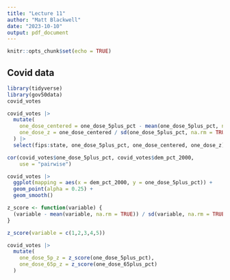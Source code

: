 ```yaml
---
title: "Lecture 11"
author: "Matt Blackwell"
date: "2023-10-10"
output: pdf_document
---
```


```r
knitr::opts_chunk$set(echo = TRUE)
```

## Covid data


```r
library(tidyverse)
library(gov50data)
covid_votes
```



```r
covid_votes |>
  mutate(
    one_dose_centered = one_dose_5plus_pct - mean(one_dose_5plus_pct, na.rm = TRUE),
    one_dose_z = one_dose_centered / sd(one_dose_5plus_pct, na.rm = TRUE)
  ) |>
  select(fips:state, one_dose_5plus_pct, one_dose_centered, one_dose_z)

```



```r
cor(covid_votes$one_dose_5plus_pct, covid_votes$dem_pct_2000,
    use = "pairwise")

```



```r
covid_votes |>
  ggplot(mapping = aes(x = dem_pct_2000, y = one_dose_5plus_pct)) + 
  geom_point(alpha = 0.25) +
  geom_smooth()
```


```r
z_score <- function(variable) {
  (variable - mean(variable, na.rm = TRUE)) / sd(variable, na.rm = TRUE)
}

z_score(variable = c(1,2,3,4,5))
```

```r
covid_votes |> 
  mutate(
    one_dose_5p_z = z_score(one_dose_5plus_pct),
    one_dose_65p_z = z_score(one_dose_65plus_pct)
  )
```




